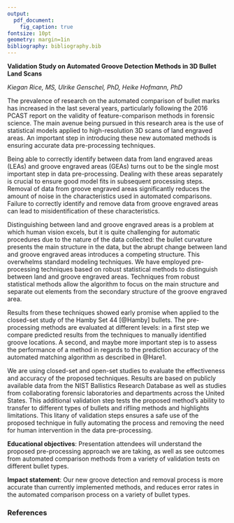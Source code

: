 ```yaml
---
output: 
  pdf_document:
    fig_caption: true
fontsize: 10pt
geometry: margin=1in 
bibliography: bibliography.bib
---
```



**Validation Study on Automated Groove Detection Methods in 3D Bullet Land Scans**  

*Kiegan Rice, MS, Ulrike Genschel, PhD, Heike Hofmann, PhD*  


The prevalence of research on the automated comparison of bullet marks has increased in the last several years, particularly following the 2016 PCAST report on the validity of feature-comparison methods in forensic science. The main avenue being pursued in this research area is the use of statistical models applied to high-resolution 3D scans of land engraved areas. An important step in introducing these new automated methods is ensuring accurate data pre-processing techniques.  

Being able to correctly identify between data from land engraved areas (LEAs) and groove engraved areas (GEAs) turns out to be the single most important step in data pre-processing. Dealing with these areas separately is crucial to ensure good model fits in subsequent processing steps. Removal of data from groove engraved areas significantly reduces the amount of noise in the characteristics used in automated comparisons. Failure to correctly identify and remove data from groove engraved areas can lead to misidentification of these characteristics.  

Distinguishing between land and groove engraved areas is a problem at which human vision excels, but it is quite challenging for  automatic procedures due to the nature of the data collected: the bullet curvature presents the main structure in the data, but 
the abrupt change between land and groove engraved areas introduces a competing structure. This overwhelms standard modeling techniques. We have employed pre-processing techniques based on robust statistical methods to distinguish between land and groove engraved areas. 
Techniques from robust statistical methods allow the algorithm to focus on the main structure and separate out elements from the secondary structure of the groove engraved area.

Results from these techniques showed early promise when applied to the closed-set study of the Hamby Set 44 [@Hamby] bullets. The pre-processing methods are evaluated at different levels: in a first step we compare predicted results from the techniques to manually identified groove locations. A second, and maybe more important step is to assess the performance of a method in regards to the prediction accuracy of the automated matching algorithm as described in @Hare1.

We are using closed-set and open-set studies to evaluate the effectiveness and accuracy of the proposed techniques. Results are based on publicly available data from the NIST Ballistics Research Database as well as studies from collaborating forensic laboratories and departments across the United States. This additional validation step tests the proposed method's ability to transfer to different types of bullets and rifling methods and highlights limitations. This litany of validation steps ensures a safe use of the proposed technique in fully automating the process and removing the need for human intervention in the data pre-processing.  

**Educational objectives**: Presentation attendees will understand the proposed pre-processing approach we are taking, as well as see outcomes from automated comparison methods from a variety of validation tests on different bullet types.  

**Impact statement**: Our new groove detection and removal process is more accurate than currently implemented methods, and reduces error rates in the automated comparison process on a variety of bullet types. 


### References  




